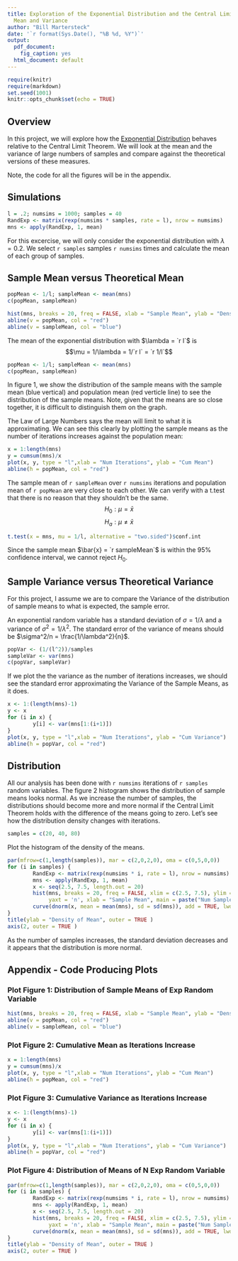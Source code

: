 ```yaml
---
title: Exploration of the Exponential Distribution and the Central Limit Theorem on
  Mean and Variance
author: "Bill Martersteck"
date: '`r format(Sys.Date(), "%B %d, %Y")`'
output:
  pdf_document:
    fig_caption: yes
  html_document: default
---
```


```r
require(knitr)
require(markdown)
set.seed(1001)
knitr::opts_chunk$set(echo = TRUE)
```

## Overview
In this project, we will explore how the [Exponential Distribution](https://en.wikipedia.org/wiki/Exponential_distribution) behaves relative to the Central Limit Theorem. We will look at the mean and the variance of large numbers of samples and compare against the theoretical versions of these measures.

Note, the code for all the figures will be in the appendix.

## Simulations

```r
l = .2; numsims = 1000; samples = 40
RandExp <- matrix(rexp(numsims * samples, rate = l), nrow = numsims)
mns <- apply(RandExp, 1, mean)
```

For this excercise, we will only consider the exponential distribution with $\lambda = 0.2$. We select `r samples` samples `r numsims` times and calculate the mean of each group of samples.

## Sample Mean versus Theoretical Mean

```r
popMean <- 1/l; sampleMean <- mean(mns)
c(popMean, sampleMean)
```

```r
hist(mns, breaks = 20, freq = FALSE, xlab = "Sample Mean", ylab = "Density", main = "")
abline(v = popMean, col = "red")
abline(v = sampleMean, col = "blue")
```

The mean of the exponential distribution with $\lambda = `r l`$ is
$$\mu = 1/\lambda = 1/`r l` = `r 1/l`$$

```r
popMean <- 1/l; sampleMean <- mean(mns)
c(popMean, sampleMean)
```

In figure 1, we show the distribution of the sample means with the sample mean (blue vertical) and population mean (red verticle line) to see the distribution of the sample means. Note, given that the means are so close together, it is difficult to distinguish them on the graph.

The Law of Large Numbers says the mean will limit to what it is approximating. We can see this clearly by plotting the sample means as the number of iterations increases against the population mean:

```r
x = 1:length(mns)
y = cumsum(mns)/x
plot(x, y, type = "l",xlab = "Num Iterations", ylab = "Cum Mean")
abline(h = popMean, col = "red")
```

The sample mean of `r sampleMean` over `r numsims` iterations and population mean of `r popMean` are very close to each other. We can verify with a t.test that there is no reason that they shouldn't be the same.
$$H_0: \mu = \bar{x}$$
$$H_a: \mu \ne \bar{x}$$

```r
t.test(x = mns, mu = 1/l, alternative = "two.sided")$conf.int
```

Since the sample mean $\bar{x} = `r sampleMean`$ is within the 95% confidence interval, we cannot reject $H_0$.

## Sample Variance versus Theoretical Variance
For this project, I assume we are to compare the Variance of the distribution of sample means to what is expected, the sample error.

An exponential random variable has a standard deviation of $\sigma = 1/\lambda$ and a variance of $\sigma^2 = 1/\lambda^2$. The standard error of the variance of means should be $\sigma^2/n = \frac{1/\lambda^2}{n}$.

```r
popVar <- (1/(l^2))/samples
sampleVar <- var(mns)
c(popVar, sampleVar)
```

If we plot the the variance as the number of iterations increases, we should see the standard error approximating the Variance of the Sample Means, as it does.

```r
x <- 1:(length(mns)-1)
y <- x
for (i in x) {
        y[i] <- var(mns[1:(i+1)])
}
plot(x, y, type = "l",xlab = "Num Iterations", ylab = "Cum Variance")
abline(h = popVar, col = "red")
```

## Distribution
All our analysis has been done with `r numsims` iterations of `r samples` random variables. The figure 2 histogram shows the distribution of sample means looks normal. As we increase the number of samples, the distributions should become more and more normal if the Central Limit Theorem holds with the difference of the means going to zero. Let's see how the distribution density changes with iterations.

```r
samples = c(20, 40, 80)
```

Plot the histogram of the density of the means.

```r
par(mfrow=c(1,length(samples)), mar = c(2,0,2,0), oma = c(0,5,0,0))
for (i in samples) {
        RandExp <- matrix(rexp(numsims * i, rate = l), nrow = numsims)
        mns <- apply(RandExp, 1, mean)
        x <- seq(2.5, 7.5, length.out = 20)
        hist(mns, breaks = 20, freq = FALSE, xlim = c(2.5, 7.5), ylim = c(0, .7),
             yaxt = 'n', xlab = "Sample Mean", main = paste("Num Samples =", i))
        curve(dnorm(x, mean = mean(mns), sd = sd(mns)), add = TRUE, lwd = 1.5, col = "red")
}
title(ylab = "Density of Mean", outer = TRUE )
axis(2, outer = TRUE )
```

As the number of samples increases, the standard deviation decreases and it appears that the distribution is more normal.

## Appendix - Code Producing Plots

### Plot Figure 1: Distribution of Sample Means of Exp Random Variable

```r
hist(mns, breaks = 20, freq = FALSE, xlab = "Sample Mean", ylab = "Density", main = "")
abline(v = popMean, col = "red")
abline(v = sampleMean, col = "blue")
```

### Plot Figure 2: Cumulative Mean as Iterations Increase

```r
x = 1:length(mns)
y = cumsum(mns)/x
plot(x, y, type = "l",xlab = "Num Iterations", ylab = "Cum Mean")
abline(h = popMean, col = "red")
```

### Plot Figure 3: Cumulative Variance as Iterations Increase

```r
x <- 1:(length(mns)-1)
y <- x
for (i in x) {
        y[i] <- var(mns[1:(i+1)])
}
plot(x, y, type = "l",xlab = "Num Iterations", ylab = "Cum Variance")
abline(h = popVar, col = "red")
```

### Plot Figure 4: Distribution of Means of N Exp Random Variable

```r
par(mfrow=c(1,length(samples)), mar = c(2,0,2,0), oma = c(0,5,0,0))
for (i in samples) {
        RandExp <- matrix(rexp(numsims * i, rate = l), nrow = numsims)
        mns <- apply(RandExp, 1, mean)
        x <- seq(2.5, 7.5, length.out = 20)
        hist(mns, breaks = 20, freq = FALSE, xlim = c(2.5, 7.5), ylim = c(0, .7),
             yaxt = 'n', xlab = "Sample Mean", main = paste("Num Samples =", i))
        curve(dnorm(x, mean = mean(mns), sd = sd(mns)), add = TRUE, lwd = 1.5, col = "red")
}
title(ylab = "Density of Mean", outer = TRUE )
axis(2, outer = TRUE )
```
